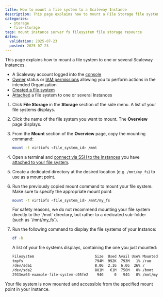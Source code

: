 ```yaml
---
title: How to mount a file system to a Scaleway Instance
description: This page explains how to mount a File Storage file system to one or several Scaleway Instances using the Scaleway console
categories:
  - storage
  - file-storage
tags: mount instance server fs filesystem file storage resource
dates:
  validation: 2025-07-23
  posted: 2025-07-23
---
```



This page explains how to mount a file system to one or several Scaleway Instances.

<Requirements />

- A Scaleway account logged into the [console](https://console.scaleway.com)
- [Owner](/iam/concepts/#owner) status or [IAM permissions](/iam/concepts/#permission) allowing you to perform actions in the intended Organization
- [Created a file system](/file-system/how-to/create-file-system/)
- [Attached](/file-storage/how-to/attach-file-system/) a file system to one or several Instances

1. Click **File Storage** in the **Storage** section of the side menu. A list of your file systems displays.

2. Click the name of the file system you want to mount. The **Overview** page displays.

3. From the **Mount** section of the **Overview** page, copy the mounting command:

    ```sh
    mount -t virtiofs <file_system_id> /mnt
    ```

4. Open a terminal and [connect via SSH to the Instances](/instances/how-to/connect-to-instance/) you have [attached to your file system](/file-storage/how-to/attach-file-system/).

5. Create a dedicated directory at the desired location (e.g. `/mnt/my_fs`) to use as a mount point.

5. Run the previously copied mount command to mount your file system. Make sure to specify the appropriate mount point:

    ```sh
    mount -t virtiofs <file_system_id> /mnt/my_fs
    ```

    <Message type="important">
    For safety reasons, we do not recommend mounting your file system directly to the `/mnt` directory, but rather to a dedicated sub-folder (such as `/mnt/my_fs`).
    </Message>

6. Run the following command to display the file systems of your Instance:

    ```sh
    df -h
    ```

    A list of your file systems displays, containing the one you just mounted:

    ```sh
    Filesystem                            Size  Used Avail Use% Mounted on
    tmpfs                                 794M  992K  793M   1% /run
    /dev/sda1                             8.0G  2.1G  6.0G  26% /
    /dev/sda2                             881M   61M  758M   8% /boot
    2933ea63-example-file-system-c05fe2    94G     0   94G   0% /mnt/my_fs

Your file system is now mounted and accessible from the specified mount point in your Instance.
